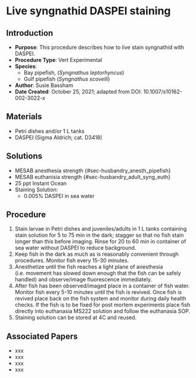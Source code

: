 # Live syngnathid DASPEI staining {#sec-vert_exp-live_daspei_syngnathid}

## Introduction

-   **Purpose**: This procedure describes how to live stain syngnathid with DASPEI.
-   **Procedure Type**: Vert Experimental
-   **Species**:
    -   Bay pipefish, (*Syngnathus leptorhyncus*)
    -   Gulf pipefish (*Syngnathus scovelli*)
-   **Author**: Susie Bassham
-   **Date Created**: October 25, 2021; adapted from DOI: 10.1007/s10162-002-3022-x

## Materials

-   Petri dishes and/or 1 L tanks
-   DASPEI (Sigma Aldrich; cat. D3418)

## Solutions

-   MESAB anesthesia strength {#sec-husbandry_anesth_pipefish}
-   MESAB euthanisia strength {#sec-husbandry_adult_syng_euth}
-   25 ppt Instant Ocean
-   Staining Solution:
    -   0.005% DASPEI in sea water

## Procedure

1.  Stain larvae in Petri dishes and juveniles/adults in 1 L tanks containing stain solution for 5 to 75 min in the dark; stagger so that no fish stain longer than this before imaging. Rinse for 20 to 60 min in container of sea water without DASPEI to reduce background.
2.  Keep fish in the dark as much as is reasonably convenient through procedures. Monitor fish every 15-30 minutes.
3.  Anesthetize until the fish reaches a light plane of anesthesia (i.e. movement has slowed down enough that the fish can be safely handled) and observe/image fluorescence immediately.
4.  After fish has been observed/imaged place in a container of fish water. Monitor fish every 5-10 minutes until the fish is revived. Once fish is revived place back on the fish system and monitor during daily health checks. If the fish is to be fixed for post mortem experiments place fish directly into euthanasia MS222 solution and follow the euthanasia SOP.
5.  Staining solution can be stored at 4C and reused.

## Associated Papers

-   xxx
-   xxx
-   xxx
-   xxx
